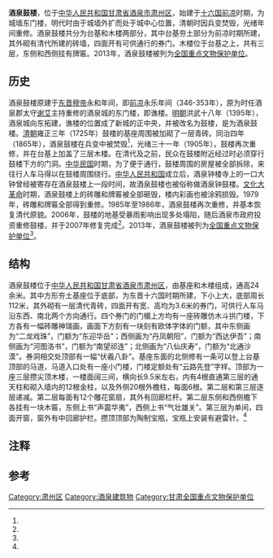 {{coord|39|44|38|N|98|30|35|E|scale:10000|display=title}}
{{文物保护单位
| 名称 = 酒泉鼓楼
| 图片 = Jiuquan Gulou 2014.01.01 16-13-37.jpg
| 说明 = 酒泉鼓楼西侧
| 级别 = 全国
| 所在 = 甘肃省酒泉市
| 分类 = 古建筑
| 时代 = 清
| 编号 = 7-1463
| 登录 = 2013年3月
}}
'''酒泉鼓楼'''，位于[[中华人民共和国|中华人民共和国]][[甘肃省|甘肃省]][[酒泉市|酒泉市]][[肃州区|肃州区]]，始建于[[十六国|十六国]][[前凉|前凉]]时期，为城墙东门楼，明代时由于城墙外扩而处于城中心位置，清朝时因兵变焚毁，光绪年间重修。酒泉鼓楼共分为台基和木楼两部分，其中台基夯土部分为前凉时期所建，其外砌有清代所建的砖墙，四面开有可供通行的券门。木楼位于台基之上，共有三层，东侧和西侧挂有牌匾。2013年，酒泉鼓楼被列为[[全国重点文物保护单位|全国重点文物保护单位]]。

==历史==
酒泉鼓楼原建于[[东晋|东晋]][[晋穆帝|穆帝]]永和年间，即[[前凉|前凉]]永乐年间（346-353年），原为时任酒泉郡太守[[谢艾|谢艾]]主持重修的酒泉城{{efn|1=当时被称作福禄县城{{r|two|page=54}}。}}的东门楼，即谯楼。[[明朝|明朝]]洪武十八年（1395年），酒泉城向东拓建，谯楼的位置成了新城的正中央，并被改名为鼓楼，是为酒泉鼓楼。[[清朝|清朝]]雍正三年（1725年）鼓楼的基座周围被加砌了一层青砖{{r|four|page=257}}。同治四年（1865年），酒泉鼓楼在兵变中被焚毁<ref name="seven"/>，光绪三十一年（1905年），鼓楼再次重修，并在台基上加盖了三层木楼{{r|one|page=18-20}}。在清代及之前，民众在鼓楼附近经过时必须穿行鼓楼下方的门洞。[[中华民国|中华民国]]时期，为了便于通行，鼓楼周围的房屋被全部拆除，来往行人车马得以在鼓楼周围绕行{{r|two|page=54}}。[[中华人民共和国|中华人民共和国]]成立后，酒泉钟楼寺上的一口大钟曾经被寄存在酒泉鼓楼上一段时间，故酒泉鼓楼也被俗称做酒泉钟鼓楼。[[文化大革命|文化大革命]]时期，酒泉鼓楼上的砖雕和牌匾被全部砸毁，楼内彩画也被涂鸦损毁{{r|three|page=78}}。1979年，砖雕和牌匾全部得到重修。1985年至1986年，酒泉鼓楼再次重修，并基本恢复清代原貌{{r|one|page=20-25}}。2006年，鼓楼的地基受暴雨影响出现多处塌陷，随后酒泉市政府投资重修鼓楼，并于2007年修复完成<ref name="six"/>。2013年，酒泉鼓楼被列为[[全国重点文物保护单位|全国重点文物保护单位]]<ref name="five"/>。

==结构==
酒泉鼓楼位于[[中华人民共和国|中华人民共和国]][[甘肃省|甘肃省]][[酒泉市|酒泉市]][[肃州区|肃州区]]，由基座和木楼组成，通高24余米。其中方形夯土基座位于底部，为东晋十六国时期所建，下小上大，底部周长112米，其外砌有一层清代青砖，四面开有宽、高均为3.6米的券门，可供行人车马沿东西、南北两个方向通行。四个券门的门楣上方均有一座砖雕仿木斗拱门楼，下方各有一幅砖雕神瑞画，画面下方刻有一块刻有欧体字体的门额，其中东侧画为“二龙戏珠”，门额为“东迎华岳”；西侧画为“丹凤朝阳”，门额为“西达伊吾”；南侧画为“河图洛书”，门额为“南望祁连”；北侧画为“八仙庆寿”，门额为“北通沙漠”。券洞相交处顶部有一幅“伏羲八卦”。基座东面的北侧修有一条可以登上台基顶部的马道，马道入口处有一座小门楼，门楼定额处有“云路先登”字样。顶部为一座三层攒尖顶木楼，一楼面阔三间，横向长9.5米左右，内有4根直通第三层的通天柱和砌入墙内的12根金柱，以及外侧20根外檐柱，每面6根。第二层和第三层逐层递减。第二层每面有12个雕花窗扇，其外有回廊栏杆。第二层东侧和西侧檐下各挂有一块木匾，东侧上书“声震华夷”，西侧上书“气壮雄关”。第三层为单间，四面开窗，窗外有中回廊护栏。攒顶顶部为陶制宝瓶，宝瓶上安装有避雷针。{{r|one|page=18-25}}{{r|two|page=55}}{{r|four|page=257}}<ref name="seven"/>

==注释==
{{notelist}}
==参考==
{{reflist|2|refs=
<ref name="one">{{Cite book | author = 酒泉市博物馆编 | title = 酒泉名胜古迹 | location = 酒泉 | publisher =  | date = 1987-01 | pages = 109 | ISBN =  | accessdate = 2012-03-20 | quote =  | url = http://book.ucdrs.superlib.net/views/specific/2929/bookDetail.jsp?dxNumber=171100006415&d=18142E0C8422E37A8F0688C5AE65F4FC&fenlei=111203020701 | archive-date = 2019-06-14 | archive-url = https://web.archive.org/web/20190614071405/http://book.ucdrs.superlib.net/views/specific/2929/bookDetail.jsp?dxNumber=171100006415&d=18142E0C8422E37A8F0688C5AE65F4FC&fenlei=111203020701 | dead-url = no }}</ref>
<ref name="two">{{Cite book | author = 安邕江主编 | title = 酒泉史话 | location = 兰州 | publisher =甘肃文化出版社 | date = 2007-03 | pages =184 | ISBN = 978-7-80714-364-2 | accessdate = 2012-03-20  | quote = }}</ref>
<ref name="three">{{Cite book | author = 政协甘肃省酒泉市委员会 | title = 酒泉文史资料 第1辑 | location = 酒泉 | publisher =  | date = 1988-09 | pages = 207 | ISBN =  | accessdate = 2012-03-20 | quote =  | url = http://book.ucdrs.superlib.net/views/specific/2929/bookDetail.jsp?dxNumber=000005792618&d=17B0D7BD5DB75FC78886E058F1B1CDC1&fenlei=110308 | archive-date = 2019-06-14 | archive-url = https://web.archive.org/web/20190614071406/http://book.ucdrs.superlib.net/views/specific/2929/bookDetail.jsp?dxNumber=000005792618&d=17B0D7BD5DB75FC78886E058F1B1CDC1&fenlei=110308 | dead-url = no }}</ref>
<ref name="four">{{Cite book | author = 罗哲文，柴福善编著 | title = 中华名楼大观 | location = 北京 | publisher =机械工业出版社 | date = 2011-09 | pages =274 | ISBN = 978-7-111-35348-5 | accessdate = 2012-03-20  | quote = }}</ref>
<ref name="five">{{cite web |url=http://news.gmw.cn/newspaper/2013-05/10/content_1323548.htm |language=zh-cn |title=我省58处文物点晋升“国保” |publisher=兰州晚报 |date=2013-05-10 |accessdate=2016-05-05 |archive-date=2016-08-07 |archive-url=https://web.archive.org/web/20160807025929/http://news.gmw.cn/newspaper/2013-05/10/content_1323548.htm |dead-url=no }}</ref>
<ref name="six">{{cite web |url=http://www.gs.xinhuanet.com/news/2007-12/07/content_11880010.htm |language=zh-cn |title=酒泉千年鼓楼重现风姿 |publisher=新华网甘肃频道 |date=2007-12-07 |accessdate=2016-05-05 |deadurl=yes |archiveurl=https://web.archive.org/web/20160304113934/http://www.gs.xinhuanet.com/news/2007-12/07/content_11880010.htm |archivedate=2016-03-04 }}</ref>
<ref name="seven">{{cite web |url=http://www.gsww.gov.cn/Web_Detail.aspx?id=8670 |language=zh-cn |title=酒泉鼓楼 |publisher=甘肃省文物局 |date=2013-02-02 |accessdate=2016-05-05 }}{{Dead link|date=2019年12月 |bot=InternetArchiveBot |fix-attempted=yes }}</ref>

}}
{{commonscat|Jiuquan Gulou}}
{{甘肃全国重点文物保护单位}}

{{DEFAULTSORT:Jiu}}
[[Category:肃州区|Category:肃州区]]
[[Category:酒泉建筑物|Category:酒泉建筑物]]
[[Category:甘肃全国重点文物保护单位|Category:甘肃全国重点文物保护单位]]